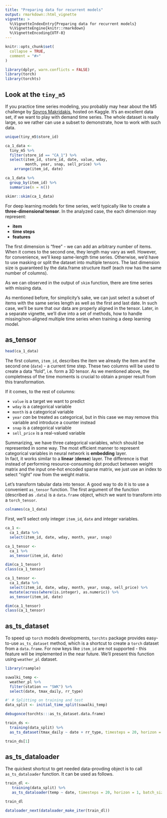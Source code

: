 ```yaml
---
title: "Preparing data for recurrent models"
output: rmarkdown::html_vignette
vignette: >
  %\VignetteIndexEntry{Preparing data for recurrent models}
  %\VignetteEngine{knitr::rmarkdown}
  %\VignetteEncoding{UTF-8}
---
```


```r
knitr::opts_chunk$set(
  collapse = TRUE,
  comment = "#>"
)
```

```r
library(dplyr, warn.conflicts = FALSE)
library(torch)
library(torchts)
```

## Look at the `tiny_m5`

If you practice time series modeling, you probably may hear about the M5 challenge by [Spyros Makridakis](https://en.wikipedia.org/wiki/Spyros_Makridakis), hosted on Kaggle.
It's an excellent data set, if we want to play with demand time series. The whole dataset is really large, so we rather can use a subset to demonstrate, how to work with such data.

```r
unique(tiny_m5$store_id)

ca_1_data <-
  tiny_m5 %>% 
  filter(store_id == "CA_1") %>% 
  select(item_id, store_id, date, value, wday,
         month, year, snap, sell_price) %>% 
    arrange(item_id, date)

ca_1_data %>% 
  group_by(item_id) %>% 
  summarise(n = n()) 

skimr::skim(ca_1_data)
```
For deep learning models for time series, we'd typically like to create a **three-dimensional tensor**.
In the analyzed case, the each dimension may represent:

* **item**
* **time steps**
* **features**

The first dimension is "free" - we can add an arbitrary number of items.
When it comes to the second one, they length may vary as well. However, for convenience, we'll keep same-length time series. Otherwise, we'd have to use masking or split the dataset into multiple tensors.
The last dimension size is guaranteed by the data.frame structure itself (each row has the same number of columns).

As we can observed in the output of `skim` function, there are time series with missing data.

As mentioned before, for simplicity's sake, we can just select a subset of items with the same series length as well as the first and last date. In such case, we'll be sure that our data are properly aligned in the tensor. Later, in a separate vignette, we'll dive into a set of methods, how to handle missing/non-aligned multiple time series when training a deep learning model.


## as_tensor

```r
head(ca_1_data)
```
The first column, `item_id`, describes the item we already the item and the second one (`date`) - a current time step. These two columns will be used to create a data "fold", i.e. form a 3D tensor. As we mentioned above, the completness of the time moments is crucial to obtain a proper result from this transformation.

If it comes, to the rest of columns:

* `value` is a target we want to predict
* `wday` is a categorical variable
* `month` is a categorical variable
* `year` *can* be treated as categorical, but in this case we may remove this variable and introduce a counter instead
* `snap` is a categorical variable
* `sell_price` is a real-valued variable

Summarizing, we have three categorical variables, which should be represented in some way.
The most efficient manner to represent categorical variables in neural network is **embedding** layer.  
In fact, it works similar to a **linear** (**dense**)  layer. The difference is that instead of performing resource-consuming dot product between weight matrix and the input one-hot encoded sparse matrix, we just use an index to select "right" row from the weight matrix.

Let's transform tabular data into tensor. A good way to do it is to use 
a convenient `as_tensor` function. The first argument of the function (described as `.data`) 
is a `data.frame` object, which we want to transform into a `torch_tensor`.

```r
colnames(ca_1_data)
```

First, we'll select only integer `item_id`, `date` and integer variables.

```r
ca_1 <- 
  ca_1_data %>% 
  select(item_id, date, wday, month, year, snap)

ca_1_tensor <- 
  ca_1 %>% 
  as_tensor(item_id, date)

dim(ca_1_tensor)
class(ca_1_tensor)

ca_1_tensor <- 
  ca_1_data %>% 
  select(item_id, date, wday, month, year, snap, sell_price) %>% 
  mutate(across(where(is.integer), as.numeric)) %>% 
  as_tensor(item_id, date)

dim(ca_1_tensor)
class(ca_1_tensor)
```
## as_ts_dataset

To speed up `torch` models developments, `torchts` package provides easy-to-use `as_ts_dataset` method, which is a shortcut to create a `torch` dataset from a `data.frame`. For now keys like `item_id` are not supported - this feature will be implemented in the near future. We'll present this function using `weather_pl` dataset.

```r
library(rsample)

suwalki_temp <-
  weather_pl %>%
  filter(station == "SWK") %>%
  select(date, tmax_daily, rr_type)

#' # Splitting on training and test
data_split <- initial_time_split(suwalki_temp)

debugonce(torchts:::as_ts_dataset.data.frame)

train_ds <-
  training(data_split) %>%
  as_ts_dataset(tmax_daily ~ date + rr_type, timesteps = 20, horizon = 1)

train_ds[1]
```
## as_ts_dataloader

The quickest shortcut to get needed data-provding object is to call `as_ts_dataloader` function.
It can be used as follows.

```r
train_dl <-
   training(data_split) %>%
   as_ts_dataloader(temp ~ date, timesteps = 20, horizon = 1, batch_size = 32)

train_dl

dataloader_next(dataloader_make_iter(train_dl))


```
